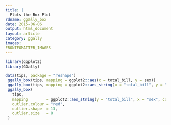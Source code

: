 ---
title: |
  Plots the Box Plot
rdname: ggally_box
date: 2015-06-06
output: html_document
layout: article
category: ggally
images:
FRONTFOMATTER_IMAGES
---

```{r, echo = FALSE, message = FALSE}
library(ggplot2)
library(GGally)
```

```{r ggally_box, cache = TRUE}

data(tips, package = "reshape")
 ggally_box(tips, mapping = ggplot2::aes(x = total_bill, y = sex))
 ggally_box(tips, mapping = ggplot2::aes_string(x = "total_bill", y = "sex"))
 ggally_box(
   tips,
   mapping        = ggplot2::aes_string(y = "total_bill", x = "sex", color = "sex"),
   outlier.colour = "red",
   outlier.shape  = 13,
   outlier.size   = 8
 )



```